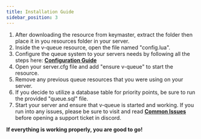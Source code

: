 ```yaml
---
title: Installation Guide
sidebar_position: 3
---
```


1. After downloading the resource from keymaster, extract the folder then place it in you resources folder in your server.
2. Inside the v-queue resource, open the file named "config.lua".
3. Configure the queue system to your servers needs by following all the steps here: **[Configuration Guide](./configuration)**
4. Open your server.cfg file and add "ensure v-queue" to start the resource.
5. Remove any previous queue resources that you were using on your server.
6. If you decide to utilize a database table for priority points, be sure to run the provided "queue.sql" file.
7. Start your server and ensure that v-queue is started and working. If you run into any issues, please be sure to visit and read **[Common Issues](../issues)** before opening a support ticket in discord.

**If everything is working properly, you are good to go!**
